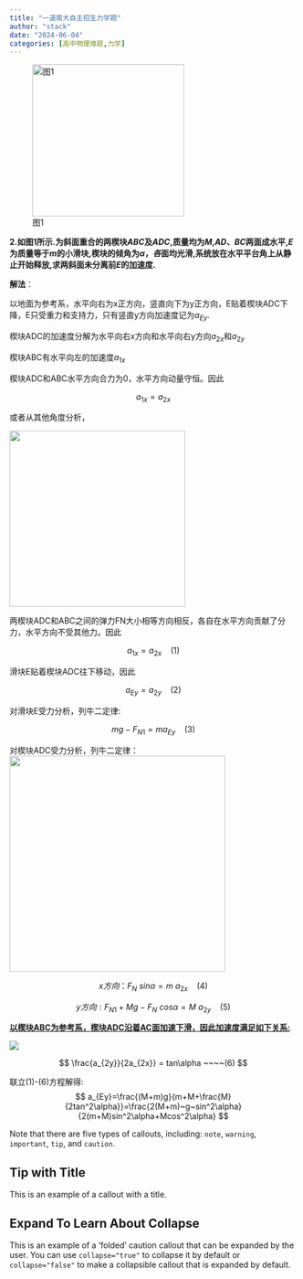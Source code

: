 ```yaml
---
title: "一道南大自主招生力学题"
author: "stack"
date: "2024-06-04"
categories: [高中物理难题,力学]
---
```



![图1](image.png){width="266"}

**2.如图1所示.为斜面重合的两楔块*ABC*及*ADC*,质量均为*M*,*AD*、*BC*两面成水平,*E*为质量等于*m*的小滑块,楔块的倾角为*α*，*各*面均光滑,系统放在水平平台角上从静止开始释放,求两斜面未分离前*E*的加速度.**

**解法**：

以地面为参考系，水平向右为x正方向，竖直向下为y正方向，E贴着楔块ADC下降，E只受重力和支持力，只有竖直y方向加速度记为$a_{Ey}$.

楔块ADC的加速度分解为水平向右x方向和水平向右y方向$a_{2x}$和$a_{2y}$

楔块ABC有水平向左的加速度$a_{1x}$

楔块ADC和ABC水平方向合力为0，水平方向动量守恒。因此

$$
a_{1x}=a_{2x}
$$

或者从其他角度分析，

![](images/1717498950735.png){width="308"}

两楔块ADC和ABC之间的弹力FN大小相等方向相反，各自在水平方向贡献了分力，水平方向不受其他力。因此

$$
a_{1x}=a_{2x}  ~~~~(1)
$$

滑块E贴着楔块ADC往下移动，因此

$$
a_{Ey}=a_{2y}~~~~(2)
$$

对滑块E受力分析，列牛二定律:

$$
mg-F_{N1}=ma_{Ey}~~~~(3)
$$

对楔块ADC受力分析，列牛二定律： ![](images/1717500248656.png){width="378"}

$$
x方向：F_{N}~sin\alpha = m~a_{2x}~~~~(4)
$$

$$
y方向: F_{N1}+Mg-F_N~cos\alpha=M~a_{2y} ~~~~(5)
$$

[**以楔块ABC为参考系，楔块ADC沿着AC面加速下滑，因此加速度满足如下关系:**]{.underline}

![](images/1717501525298.png)

$$
\frac{a_{2y}}{2a_{2x}} = tan\alpha  ~~~~(6)
$$

联立(1)-(6)方程解得: $$
a_{Ey}=\frac{(M+m)g}{m+M+\frac{M}{2tan^2\alpha}}=\frac{2(M+m)~g~sin^2\alpha}{2(m+M)sin^2\alpha+Mcos^2\alpha}
$$


::: {.callout-note}
Note that there are five types of callouts, including:
`note`, `warning`, `important`, `tip`, and `caution`.
:::

::: {.callout-tip}
## Tip with Title

This is an example of a callout with a title.
:::

::: {.callout-caution collapse="true"}
## Expand To Learn About Collapse

This is an example of a 'folded' caution callout that can be expanded by the user. You can use `collapse="true"` to collapse it by default or `collapse="false"` to make a collapsible callout that is expanded by default.
:::